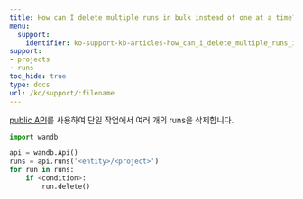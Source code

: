 ---
title: How can I delete multiple runs in bulk instead of one at a time?
menu:
  support:
    identifier: ko-support-kb-articles-how_can_i_delete_multiple_runs_in_bulk_instead_of_one_at_a_time
support:
- projects
- runs
toc_hide: true
type: docs
url: /ko/support/:filename
---

[public API](/ko/ref/python/public-api/api)를 사용하여 단일 작업에서 여러 개의 runs을 삭제합니다.

```python
import wandb

api = wandb.Api()
runs = api.runs('<entity>/<project>')
for run in runs:
    if <condition>:
        run.delete()
```
